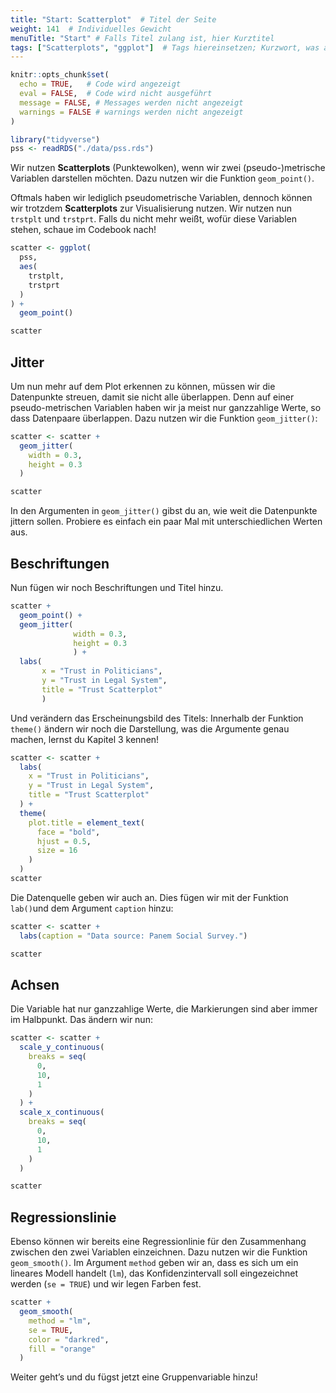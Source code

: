 ```yaml
---
title: "Start: Scatterplot"  # Titel der Seite
weight: 141  # Individuelles Gewicht 
menuTitle: "Start" # Falls Titel zulang ist, hier Kurztitel
tags: ["Scatterplots", "ggplot"]  # Tags hiereinsetzen; Kurzwort, was auf der Seite passsiert
---
```

```r
knitr::opts_chunk$set(
  echo = TRUE,   # Code wird angezeigt
  eval = FALSE,  # Code wird nicht ausgeführt
  message = FALSE, # Messages werden nicht angezeigt
  warnings = FALSE # warnings werden nicht angezeigt
)

library("tidyverse")
pss <- readRDS("./data/pss.rds")
```

Wir nutzen **Scatterplots** (Punktewolken), wenn wir zwei (pseudo-)metrische Variablen darstellen möchten. Dazu nutzen wir die Funktion `geom_point()`.

Oftmals haben wir lediglich pseudometrische Variablen, dennoch können wir trotzdem **Scatterplots** zur Visualisierung nutzen. Wir nutzen nun `trstplt` und `trstprt`. Falls du nicht mehr weißt, wofür diese Variablen stehen, schaue im Codebook nach!

```r
scatter <- ggplot(
  pss, 
  aes(
    trstplt, 
    trstprt
  )
) + 
  geom_point()

scatter
```

## Jitter
Um nun mehr auf dem Plot erkennen zu können, müssen wir die Datenpunkte streuen, damit sie nicht alle überlappen. Denn auf einer pseudo-metrischen Variablen haben wir ja meist nur ganzzahlige Werte, so dass Datenpaare überlappen.  Dazu nutzen wir die Funktion `geom_jitter()`:

```r
scatter <- scatter +
  geom_jitter(
    width = 0.3,
    height = 0.3
  )

scatter
```

In den Argumenten in `geom_jitter()` gibst du an, wie weit die Datenpunkte jittern sollen. Probiere es einfach ein paar Mal mit unterschiedlichen Werten aus. 

## Beschriftungen
Nun fügen wir noch Beschriftungen und Titel hinzu.
```r
scatter +
  geom_point() +
  geom_jitter(
              width = 0.3, 
              height = 0.3
              ) +
  labs(
       x = "Trust in Politicians", 
       y = "Trust in Legal System", 
       title = "Trust Scatterplot"
       )
```

Und verändern das Erscheinungsbild des Titels: Innerhalb der Funktion `theme()` ändern wir noch die Darstellung, was die Argumente genau machen, lernst du Kapitel 3 kennen!

```r
scatter <- scatter +
  labs(
    x = "Trust in Politicians",
    y = "Trust in Legal System", 
    title = "Trust Scatterplot"
  ) +
  theme(
    plot.title = element_text(
      face = "bold", 
      hjust = 0.5, 
      size = 16
    )
  )
scatter
```

Die Datenquelle geben wir auch an. Dies fügen wir mit der Funktion `lab()`und dem Argument `caption` hinzu:
```r
scatter <- scatter + 
  labs(caption = "Data source: Panem Social Survey.")

scatter
```

## Achsen
Die Variable hat nur ganzzahlige Werte, die Markierungen sind aber immer im Halbpunkt. Das ändern wir nun:
```r
scatter <- scatter +
  scale_y_continuous(
    breaks = seq(
      0, 
      10, 
      1
    )
  ) + 
  scale_x_continuous(
    breaks = seq(
      0,
      10,
      1
    )
  )

scatter
```

## Regressionslinie
Ebenso können wir bereits eine Regressionlinie für den Zusammenhang zwischen den zwei Variablen einzeichnen. Dazu nutzen wir die Funktion `geom_smooth()`. Im Argument `method` geben wir an, dass es sich um ein lineares Modell handelt (`lm`), das Konfidenzintervall soll eingezeichnet werden (`se = TRUE`) und wir legen Farben fest. 
```r
scatter + 
  geom_smooth(
    method = "lm", 
    se = TRUE, 
    color = "darkred",
    fill = "orange"
  )
```

Weiter geht's und du fügst jetzt eine Gruppenvariable hinzu!